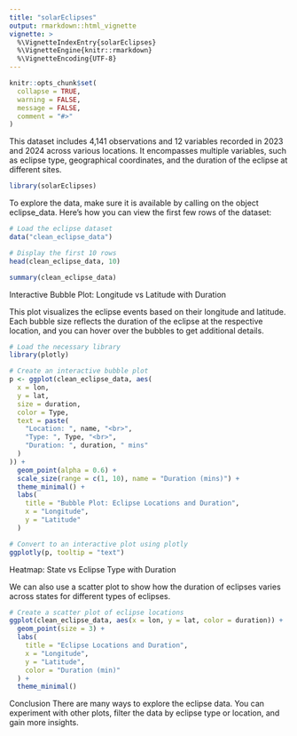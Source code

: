 ```yaml
---
title: "solarEclipses"
output: rmarkdown::html_vignette
vignette: >
  %\VignetteIndexEntry{solarEclipses}
  %\VignetteEngine{knitr::rmarkdown}
  %\VignetteEncoding{UTF-8}
---
```


```r
knitr::opts_chunk$set(
  collapse = TRUE,
  warning = FALSE,
  message = FALSE,
  comment = "#>"
)
```

This dataset includes 4,141 observations and 12 variables recorded in 2023 and 2024 across various locations. It encompasses multiple variables, such as eclipse type, geographical coordinates, and the duration of the eclipse at different sites.


```r
library(solarEclipses)
```

To explore the data, make sure it is available by calling on the object eclipse_data. Here's how you can view the first few rows of the dataset:
```r
# Load the eclipse dataset
data("clean_eclipse_data")

# Display the first 10 rows
head(clean_eclipse_data, 10)

summary(clean_eclipse_data)
```

Interactive Bubble Plot: Longitude vs Latitude with Duration

This plot visualizes the eclipse events based on their longitude and latitude. Each bubble size reflects the duration of the eclipse at the respective location, and you can hover over the bubbles to get additional details.

```r
# Load the necessary library
library(plotly)

# Create an interactive bubble plot
p <- ggplot(clean_eclipse_data, aes(
  x = lon,
  y = lat,
  size = duration,
  color = Type,
  text = paste(
    "Location: ", name, "<br>",
    "Type: ", Type, "<br>",
    "Duration: ", duration, " mins"
  )
)) +
  geom_point(alpha = 0.6) +
  scale_size(range = c(1, 10), name = "Duration (mins)") +
  theme_minimal() +
  labs(
    title = "Bubble Plot: Eclipse Locations and Duration",
    x = "Longitude",
    y = "Latitude"
  )

# Convert to an interactive plot using plotly
ggplotly(p, tooltip = "text")

```

Heatmap: State vs Eclipse Type with Duration

We can also use a scatter plot to show how the duration of eclipses varies across states for different types of eclipses.
```r
# Create a scatter plot of eclipse locations
ggplot(clean_eclipse_data, aes(x = lon, y = lat, color = duration)) +
  geom_point(size = 3) +
  labs(
    title = "Eclipse Locations and Duration",
    x = "Longitude",
    y = "Latitude",
    color = "Duration (min)"
  ) +
  theme_minimal()
```


Conclusion
There are many ways to explore the eclipse data. You can experiment with other plots, filter the data by eclipse type or location, and gain more insights.
